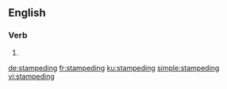 ==English==

===Verb===
{{head|en|present participle}}

# {{present participle of|stampede|lang=en|nocat=1}}

[[de:stampeding]]
[[fr:stampeding]]
[[ku:stampeding]]
[[simple:stampeding]]
[[vi:stampeding]]